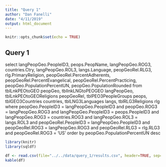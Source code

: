 ```yaml
---
title: "Query 1"
author: "Dan Fanelli"
date: "4/11/2019"
output: html_document
---
```


```r
knitr::opts_chunk$set(echo = TRUE)
```

## Query 1

select 
    langPeopGeo.PeopleID3, peops.PeopName, 
    langPeopGeo.ROG3, countries.Ctry, 
    langPeopGeo.ROL3, langs.Language,
    peopGeoRel.RLG3, rlg.PrimaryReligion, peopGeoRel.PercentAdherents, peopGeoRel.PercentEvangelical, peopGeoRel.PercentPracticing,
    peopGeo.PopulationPercentUN, peopGeo.PopulationRounded
from 
    tblLnkPEOtoGEO peopGeo,
    tbllnkLNGtoPEOGEO langPeopGeo, 
    tblLnkPEOtoGEOReligions peopGeoRel,
    tblPEO3PeopleGroups peops,
    tblGEO3Countries countries,
    tblLNG3Languages langs,
    tblRLG3Religions rlg
where peopGeo.PeopleID3 = langPeopGeo.PeopleID3
and peopGeo.ROG3 = langPeopGeo.ROG3
and langPeopGeo.PeopleID3 = peops.PeopleID3
and langPeopGeo.ROG3 = countries.ROG3
and langPeopGeo.ROL3 = langs.ROL3
and peopGeoRel.PeopleID3 = langPeopGeo.PeopleID3
and peopGeoRel.ROG3 = langPeopGeo.ROG3
and peopGeoRel.RLG3 = rlg.RLG3
and peopGeoRel.ROG3 = 'US'
order by peopGeo.PopulationPercentUN desc

```r
library(knitr)
library(sqldf)

df <- read.csv(file="../../data/query_1/results.csv", header=TRUE, sep=",")
kable(df)
```


